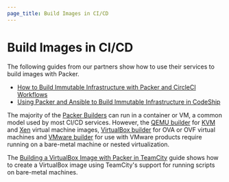 ```yaml
---
page_title: Build Images in CI/CD
---
```


# Build Images in CI/CD

The following guides from our partners show how to use their services to build
images with Packer.

- [How to Build Immutable Infrastructure with Packer and CircleCI Workflows](https://circleci.com/blog/how-to-build-immutable-infrastructure-with-packer-and-circleci-workflows/)
- [Using Packer and Ansible to Build Immutable Infrastructure in CodeShip](https://blog.codeship.com/packer-ansible/)

The majority of the [Packer Builders](/docs/builders) can run in
a container or VM, a common model used by most CI/CD services. However, the
[QEMU builder](/docs/builders/qemu) for
[KVM](https://www.linux-kvm.org/page/Main_Page) and
[Xen](https://www.xenproject.org/) virtual machine images, [VirtualBox
builder](/docs/builders/virtualbox) for OVA or OVF virtual machines and
[VMware builder](/docs/builders/vmware) for use with VMware products
require running on a bare-metal machine or nested virtualization.

The [Building a VirtualBox Image with Packer in
TeamCity](/guides/packer-on-cicd/build-virtualbox-image) guide shows
how to create a VirtualBox image using TeamCity's support for running scripts
on bare-metal machines.
